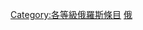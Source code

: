 {{empty category}}
{{Articles by Quality|topic=俄羅斯|project=俄羅斯|format=TOC}}

{{catmore1|[[Wikipedia:俄羅斯專題|Wikipedia:俄羅斯專題]]}}
[[Category:各等級俄羅斯條目|Category:各等級俄羅斯條目]]
[[Category:重定向級條目|俄]]